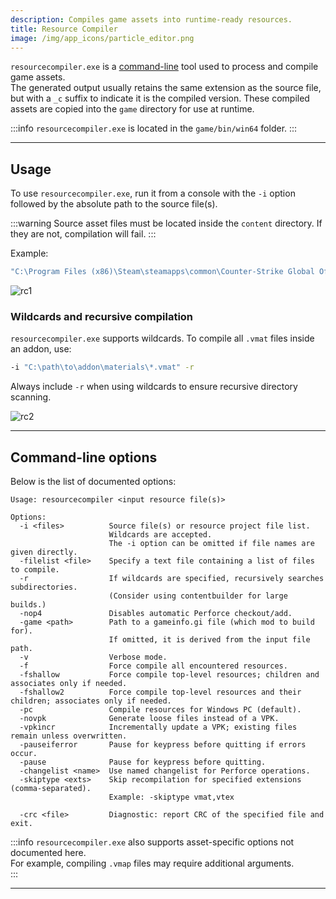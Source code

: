 ```yaml
---
description: Compiles game assets into runtime-ready resources.
title: Resource Compiler
image: /img/app_icons/particle_editor.png
---
```



`resourcecompiler.exe` is a [command-line](https://en.wikipedia.org/wiki/Command-line_interface) tool used to process and compile game assets.  
The generated output usually retains the same extension as the source file, but with a `_c` suffix to indicate it is the compiled version. These compiled assets are copied into the `game` directory for use at runtime.  

:::info
`resourcecompiler.exe` is located in the `game/bin/win64` folder.
:::

---

## Usage

To use `resourcecompiler.exe`, run it from a console with the `-i` option followed by the absolute path to the source file(s).  

:::warning
Source asset files must be located inside the `content` directory.  If they are not, compilation will fail.
:::

Example:
```bash
"C:\Program Files (x86)\Steam\steamapps\common\Counter-Strike Global Offensive\game\bin\win64\resourcecompiler.exe" -i "C:\Program Files (x86)\Steam\steamapps\common\Counter-Strike Global Offensive\content\csgo_addons\test\materials\dev\dev_texture_checkers.vmat"
```

![rc1](./rc1.png "resourcecompiler example")  

### Wildcards and recursive compilation
`resourcecompiler.exe` supports wildcards. To compile all `.vmat` files inside an addon, use:  

```bash
-i "C:\path\to\addon\materials\*.vmat" -r
```

Always include `-r` when using wildcards to ensure recursive directory scanning.  

![rc2](./rc2.png "resourcecompiler recursive example")  

---

## Command-line options

Below is the list of documented options:  

```
Usage: resourcecompiler <input resource file(s)>

Options:
  -i <files>          Source file(s) or resource project file list.
                      Wildcards are accepted.
                      The -i option can be omitted if file names are given directly.
  -filelist <file>    Specify a text file containing a list of files to compile.
  -r                  If wildcards are specified, recursively searches subdirectories.
                      (Consider using contentbuilder for large builds.)
  -nop4               Disables automatic Perforce checkout/add.
  -game <path>        Path to a gameinfo.gi file (which mod to build for).
                      If omitted, it is derived from the input file path.
  -v                  Verbose mode.
  -f                  Force compile all encountered resources.
  -fshallow           Force compile top-level resources; children and associates only if needed.
  -fshallow2          Force compile top-level resources and their children; associates only if needed.
  -pc                 Compile resources for Windows PC (default).
  -novpk              Generate loose files instead of a VPK.
  -vpkincr            Incrementally update a VPK; existing files remain unless overwritten.
  -pauseiferror       Pause for keypress before quitting if errors occur.
  -pause              Pause for keypress before quitting.
  -changelist <name>  Use named changelist for Perforce operations.
  -skiptype <exts>    Skip recompilation for specified extensions (comma-separated).
                      Example: -skiptype vmat,vtex

  -crc <file>         Diagnostic: report CRC of the specified file and exit.
```

:::info
`resourcecompiler.exe` also supports asset-specific options not documented here.  
For example, compiling `.vmap` files may require additional arguments.  
:::

---

<DocCardList />
